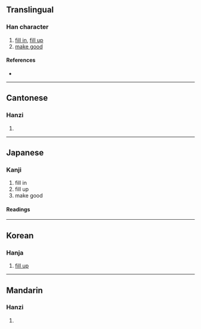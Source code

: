 {{character info/new}}
{{also|填}}
==Translingual==

===Han character===
{{Han char|rn=32|rad=土|as=10|sn=13|four=|canj=GPBC|ids=⿰土眞}}

# [[fill in]], [[fill up]]
# [[make good]]

====References====
* {{Han ref|kx=0236.150|dkj=05355|dj=0474.070|hdz=10473.111|uh=5861|ud=22625}}

----

==Cantonese==

===Hanzi===
{{yue-hanzi|jyut=[[tin4]]|y=tin4}}

# {{defn|lang=yue|sort=土10}}

----

==Japanese==

===Kanji===
{{ja-kanji|grade=|rs=土10}}

# fill in
# fill up
# make good

====Readings====
{{ja-readings
|on=てん, ちん
|kun=ふさ-ぐ, うず-める
}}

----

==Korean==

===Hanja===
{{ko-hanja|hangeul=[[전]], [[진]]|rv=jeon, jin|mr=chŏn, chin}}

# [[fill up]]

----

==Mandarin==

===Hanzi===
{{cmn-hanzi|pin=[[tián]] ([[tian2]])|wg=t'ien<sup>2</sup>}}

# {{defn|lang=cmn|sort=土10}}